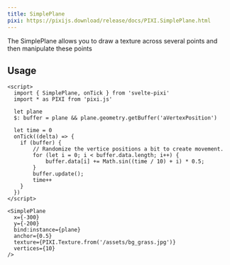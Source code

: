 ```yaml
---
title: SimplePlane
pixi: https://pixijs.download/release/docs/PIXI.SimplePlane.html
---
```


The SimplePlane allows you to draw a texture across several points and then manipulate these points

## Usage

```svelte live
<script>
  import { SimplePlane, onTick } from 'svelte-pixi'
  import * as PIXI from 'pixi.js'

  let plane
  $: buffer = plane && plane.geometry.getBuffer('aVertexPosition')

  let time = 0
  onTick((delta) => {
    if (buffer) {
        // Randomize the vertice positions a bit to create movement.
        for (let i = 0; i < buffer.data.length; i++) {
            buffer.data[i] += Math.sin((time / 10) + i) * 0.5;
        }
        buffer.update();
        time++
    }
  })
</script>

<SimplePlane
  x={-300}
  y={-200}
  bind:instance={plane}
  anchor={0.5}
  texture={PIXI.Texture.from('/assets/bg_grass.jpg')}
  vertices={10}
/>
```
